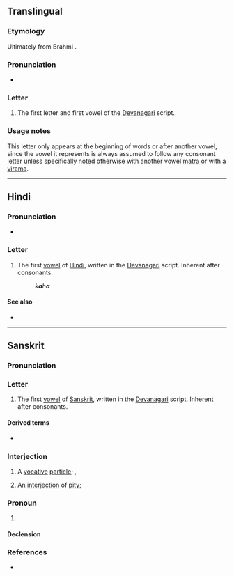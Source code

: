 {{also|अं|अँ|अः|अ-}}
{{character info}}
==Translingual==

===Etymology===
Ultimately from Brahmi {{l|mul|𑀅|sc=Brah|tr=a}}.

===Pronunciation===
* {{IPA|mul|/ə/}}

===Letter===
{{mul-Deva|a}}

# The first letter and first vowel of the [[Devanagari]] script.

===Usage notes===
This letter only appears at the beginning of words or after another vowel, since the vowel it represents is always assumed to follow any consonant letter unless specifically noted otherwise with another vowel [[matra]] or with a [[virama]].

----

==Hindi==

===Pronunciation===
* {{hi-IPA|अ.}}

===Letter===
{{head|hi|letter}}

# The first [[vowel]] of [[Hindi]], written in the [[Devanagari]] script. Inherent after consonants.
#: {{lang|hi|कह}} ''k'''a'''h'''a'''''

====See also====
* {{list:Devanagari script letters/hi}}

----

==Sanskrit==

===Pronunciation===
{{sa-IPA}}

===Letter===
{{head|sa|letter}}

# The first [[vowel]] of [[Sanskrit]], written in the [[Devanagari]] script. Inherent after consonants.

====Derived terms====
* {{अकार}}

===Interjection===
{{head|sa|interjection}}

# A [[vocative]] [[particle]]; {{l|en|o}}, {{l|en|oh}}
#: {{ux|sa|'''अ''' अनन्त|inline=1|tr='''A''' Ananta|'''O''' Vishnu!}}
# An [[interjection]] of [[pity]]; {{l|en|ah}}

===Pronoun===
{{head|sa|pronoun}}

# {{n-g|a [[pronominal]] [[base]]}}

====Declension====
{{sa-decl-noun|अः|औ|आः|अ|औ|आः|अम्|औ|आन्|एन|आभ्याम्|ऐः|आय|आभ्याम्|एभ्यः|आत्|आभ्याम्|एभ्यः|अस्य|अयोः|आनाम्|ए|अयोः|एसु}}

===References===
* {{R:sa:MW|0001}}